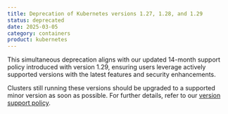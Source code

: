 ```yaml
---
title: Deprecation of Kubernetes versions 1.27, 1.28, and 1.29
status: deprecated
date: 2025-03-05
category: containers
product: kubernetes
---
```


This simultaneous deprecation aligns with our updated 14-month support policy introduced with version 1.29, ensuring users leverage actively supported versions with the latest features and security enhancements.

Clusters still running these versions should be upgraded to a supported minor version as soon as possible. For further details, refer to our [version support policy](https://www.scaleway.com/en/docs/kubernetes/reference-content/version-support-policy/).

